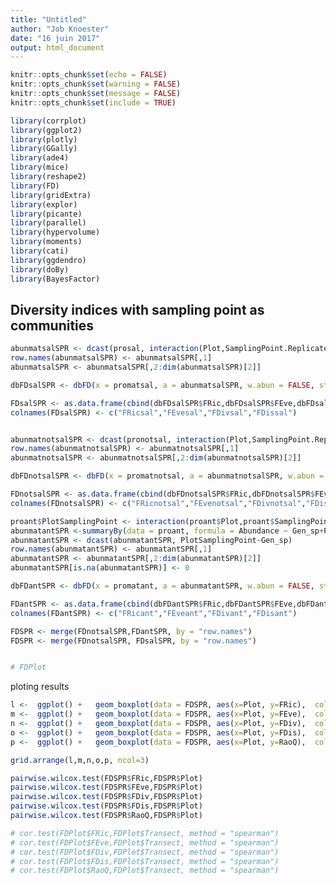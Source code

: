 ```yaml
---
title: "Untitled"
author: "Job Knoester"
date: "16 juin 2017"
output: html_document
---
```


```r
knitr::opts_chunk$set(echo = FALSE)
knitr::opts_chunk$set(warning = FALSE)
knitr::opts_chunk$set(message = FALSE)
knitr::opts_chunk$set(include = TRUE)

library(corrplot)
library(ggplot2)
library(plotly)
library(GGally)
library(ade4)
library(mice)
library(reshape2)
library(FD)
library(gridExtra)
library(explor)
library(picante)
library(parallel)
library(hypervolume)
library(moments)
library(cati)
library(ggdendro)
library(doBy)
library(BayesFactor)
```



## Diversity indices with sampling point as communities
```r
abunmatsalSPR <- dcast(prosal, interaction(Plot,SamplingPoint.Replicate)~Specimen, length)
row.names(abunmatsalSPR) <- abunmatsalSPR[,1]
abunmatsalSPR <- abunmatsalSPR[,2:dim(abunmatsalSPR)[2]] 

dbFDsalSPR <- dbFD(x = promatsal, a = abunmatsalSPR, w.abun = FALSE, stand.x = TRUE, ord = c("podani", "metric"), asym.bin = NULL, calc.FRic = TRUE, m = 6, stand.FRic = FALSE, scale.RaoQ = FALSE, calc.FGR = FALSE, clust.type = "ward", km.inf.gr = 2, km.sup.gr = nrow(x) - 1, km.iter = 100, km.crit = c("calinski", "ssi"), calc.CWM = TRUE, CWM.type = c("dom", "all"), calc.FDiv = TRUE, dist.bin = 2, print.pco = FALSE, messages = TRUE)

FDsalSPR <- as.data.frame(cbind(dbFDsalSPR$FRic,dbFDsalSPR$FEve,dbFDsalSPR$FDiv,dbFDsalSPR$FDis))
colnames(FDsalSPR) <- c("FRicsal","FEvesal","FDivsal","FDissal")


abunmatnotsalSPR <- dcast(pronotsal, interaction(Plot,SamplingPoint.Replicate)~Specimen, length)
row.names(abunmatnotsalSPR) <- abunmatnotsalSPR[,1]
abunmatnotsalSPR <- abunmatnotsalSPR[,2:dim(abunmatnotsalSPR)[2]] 

dbFDnotsalSPR <- dbFD(x = promatnotsal, a = abunmatnotsalSPR, w.abun = FALSE, stand.x = TRUE, ord = c("podani", "metric"), asym.bin = NULL, calc.FRic = TRUE, m = 6, stand.FRic = FALSE, scale.RaoQ = FALSE, calc.FGR = FALSE, clust.type = "ward", km.inf.gr = 2, km.sup.gr = nrow(x) - 1, km.iter = 100, km.crit = c("calinski", "ssi"), calc.CWM = TRUE, CWM.type = c("dom", "all"), calc.FDiv = TRUE, dist.bin = 2, print.pco = FALSE, messages = TRUE)

FDnotsalSPR <- as.data.frame(cbind(dbFDnotsalSPR$FRic,dbFDnotsalSPR$FEve,dbFDnotsalSPR$FDiv,dbFDnotsalSPR$FDis))
colnames(FDnotsalSPR) <- c("FRicnotsal","FEvenotsal","FDivnotsal","FDisnotsal")

proant$PlotSamplingPoint <- interaction(proant$Plot,proant$SamplingPoint)
abunmatantSPR <-summaryBy(data = proant, formula = Abundance ~ Gen_sp+PlotSamplingPoint, FUN = sum, keep.names = T, na.rm = T)
abunmatantSPR <- dcast(abunmatantSPR, PlotSamplingPoint~Gen_sp)
row.names(abunmatantSPR) <- abunmatantSPR[,1]
abunmatantSPR <- abunmatantSPR[,2:dim(abunmatantSPR)[2]]
abunmatantSPR[is.na(abunmatantSPR)] <- 0

dbFDantSPR <- dbFD(x = promatant, a = abunmatantSPR, w.abun = FALSE, stand.x = TRUE, ord = c("podani", "metric"), asym.bin = NULL, calc.FRic = TRUE, m = 6, stand.FRic = FALSE, scale.RaoQ = FALSE, calc.FGR = FALSE, clust.type = "ward", km.inf.gr = 2, km.sup.gr = nrow(x) - 1, km.iter = 100, km.crit = c("calinski", "ssi"), calc.CWM = TRUE, CWM.type = c("dom", "all"), calc.FDiv = TRUE, dist.bin = 2, print.pco = FALSE, messages = TRUE)

FDantSPR <- as.data.frame(cbind(dbFDantSPR$FRic,dbFDantSPR$FEve,dbFDantSPR$FDiv,dbFDantSPR$FDis))
colnames(FDantSPR) <- c("FRicant","FEveant","FDivant","FDisant")

FDSPR <- merge(FDnotsalSPR,FDantSPR, by = "row.names")
FDSPR <- merge(FDnotsalSPR, FDsalSPR, by = "row.names")


# FDPlot
```

ploting results
```r
l <-  ggplot() +   geom_boxplot(data = FDSPR, aes(x=Plot, y=FRic),  colour="black")
m <-  ggplot() +   geom_boxplot(data = FDSPR, aes(x=Plot, y=FEve),  colour="black")
n <-  ggplot() +   geom_boxplot(data = FDSPR, aes(x=Plot, y=FDiv),  colour="black")
o <-  ggplot() +   geom_boxplot(data = FDSPR, aes(x=Plot, y=FDis),  colour="black")
p <-  ggplot() +   geom_boxplot(data = FDSPR, aes(x=Plot, y=RaoQ),  colour="black")

grid.arrange(l,m,n,o,p, ncol=3)

pairwise.wilcox.test(FDSPR$FRic,FDSPR$Plot)
pairwise.wilcox.test(FDSPR$FEve,FDSPR$Plot)
pairwise.wilcox.test(FDSPR$FDiv,FDSPR$Plot)
pairwise.wilcox.test(FDSPR$FDis,FDSPR$Plot)
pairwise.wilcox.test(FDSPR$RaoQ,FDSPR$Plot)

# cor.test(FDPlot$FRic,FDPlot$Transect, method = "spearman")
# cor.test(FDPlot$FEve,FDPlot$Transect, method = "spearman")
# cor.test(FDPlot$FDiv,FDPlot$Transect, method = "spearman")
# cor.test(FDPlot$FDis,FDPlot$Transect, method = "spearman")
# cor.test(FDPlot$RaoQ,FDPlot$Transect, method = "spearman")

```